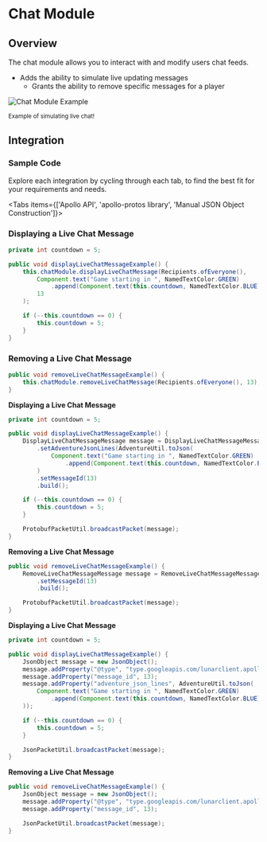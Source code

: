 
# Chat Module

## Overview

The chat module allows you to interact with and modify users chat feeds.

- Adds the ability to simulate live updating messages
    - Grants the ability to remove specific messages for a player

![Chat Module Example](https://i.imgur.com/4kMmYJZ.gif#center)

<div style={{ textAlign: "center" }}>
    <small>Example of simulating live chat!</small>
</div>

## Integration

### Sample Code
Explore each integration by cycling through each tab, to find the best fit for your requirements and needs.

<Tabs items={['Apollo API', 'apollo-protos library', 'Manual JSON Object Construction']}>

<Tab>

### Displaying a Live Chat Message

```java
private int countdown = 5;

public void displayLiveChatMessageExample() {
    this.chatModule.displayLiveChatMessage(Recipients.ofEveryone(),
        Component.text("Game starting in ", NamedTextColor.GREEN)
            .append(Component.text(this.countdown, NamedTextColor.BLUE)),
        13
    );

    if (--this.countdown == 0) {
        this.countdown = 5;
    }
}
```

### Removing a Live Chat Message

```java
public void removeLiveChatMessageExample() {
    this.chatModule.removeLiveChatMessage(Recipients.ofEveryone(), 13);
}
```

</Tab>

<Tab>

**Displaying a Live Chat Message**

```java
private int countdown = 5;

public void displayLiveChatMessageExample() {
    DisplayLiveChatMessageMessage message = DisplayLiveChatMessageMessage.newBuilder()
        .setAdventureJsonLines(AdventureUtil.toJson(
            Component.text("Game starting in ", NamedTextColor.GREEN)
                .append(Component.text(this.countdown, NamedTextColor.BLUE)))
        )
        .setMessageId(13)
        .build();

    if (--this.countdown == 0) {
        this.countdown = 5;
    }

    ProtobufPacketUtil.broadcastPacket(message);
}
```

**Removing a Live Chat Message**

```java
public void removeLiveChatMessageExample() {
    RemoveLiveChatMessageMessage message = RemoveLiveChatMessageMessage.newBuilder()
        .setMessageId(13)
        .build();

    ProtobufPacketUtil.broadcastPacket(message);
}
```

</Tab>

<Tab>

**Displaying a Live Chat Message**

```java
private int countdown = 5;

public void displayLiveChatMessageExample() {
    JsonObject message = new JsonObject();
    message.addProperty("@type", "type.googleapis.com/lunarclient.apollo.chat.v1.DisplayLiveChatMessageMessage");
    message.addProperty("message_id", 13);
    message.addProperty("adventure_json_lines", AdventureUtil.toJson(
        Component.text("Game starting in ", NamedTextColor.GREEN)
            .append(Component.text(this.countdown, NamedTextColor.BLUE))
    ));

    if (--this.countdown == 0) {
        this.countdown = 5;
    }

    JsonPacketUtil.broadcastPacket(message);
}
```

**Removing a Live Chat Message**

```java
public void removeLiveChatMessageExample() {
    JsonObject message = new JsonObject();
    message.addProperty("@type", "type.googleapis.com/lunarclient.apollo.chat.v1.RemoveLiveChatMessageMessage");
    message.addProperty("message_id", 13);

    JsonPacketUtil.broadcastPacket(message);
}
```

</Tab>

</Tabs>

